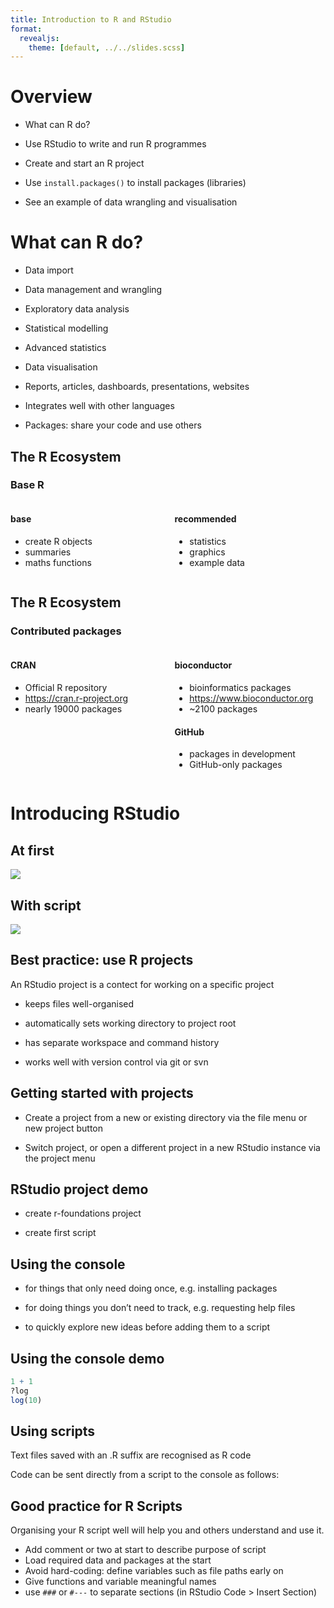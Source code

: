 ```yaml
---
title: Introduction to R and RStudio
format: 
  revealjs:
    theme: [default, ../../slides.scss]
---
```


# Overview

-   What can R do?

-   Use RStudio to write and run R programmes

-   Create and start an R project

-   Use `install.packages()` to install packages (libraries)

-   See an example of data wrangling and visualisation

# What can R do?

-   Data import

-   Data management and wrangling

-   Exploratory data analysis

-   Statistical modelling

-   Advanced statistics

-   Data visualisation

-   Reports, articles, dashboards, presentations, websites

-   Integrates well with other languages

-   Packages: share your code and use others

## The R Ecosystem

### Base R

::: columns
::: {.column width="50%"}
#### base

-   create R objects
-   summaries
-   maths functions
:::

::: {.column width="50%"}
#### recommended

-   statistics
-   graphics
-   example data
:::
:::

## The R Ecosystem

### Contributed packages

::: columns
::: {.column width="50%"}
#### CRAN

-   Official R repository
-   <https://cran.r-project.org>
-   nearly 19000 packages
:::

::: {.column width="50%"}
#### bioconductor

-   bioinformatics packages
-   <https://www.bioconductor.org>
-   \~2100 packages

#### GitHub

-   packages in development
-   GitHub-only packages
:::
::::

# Introducing RStudio

## At first

![](new-RStudio-project.png)

## With script

![](RStudio-project-with-script.png)

## Best practice: use R projects

An RStudio project is a contect for working on a specific project

- keeps files well-organised

- automatically sets working directory to project root

- has separate workspace and command history

- works well with version control via git or svn

## Getting started with projects

- Create a project from a new or existing directory via the file menu or new project button

- Switch project, or open a different project in a new RStudio instance via the project menu

## RStudio project demo

- create r-foundations project

- create first script

## Using the console

- for things that only need doing once, e.g. installing packages

- for doing things you don't need to track, e.g. requesting help files

- to quickly explore new ideas before adding them to a script

## Using the console demo

```.r
1 + 1
?log
log(10)
```

## Using scripts

Text files saved with an .R suffix are recognised as R code

Code can be sent directly from a script to the console as follows:

## Good practice for R Scripts

Organising your R script well will help you and others understand and use it. 

- Add comment or two at start to describe purpose of script
- Load required data and packages at the start
- Avoid hard-coding: define variables such as file paths early on
- Give functions and variable meaningful names
- use `###` or `#---` to separate sections (in RStudio Code > Insert Section)

